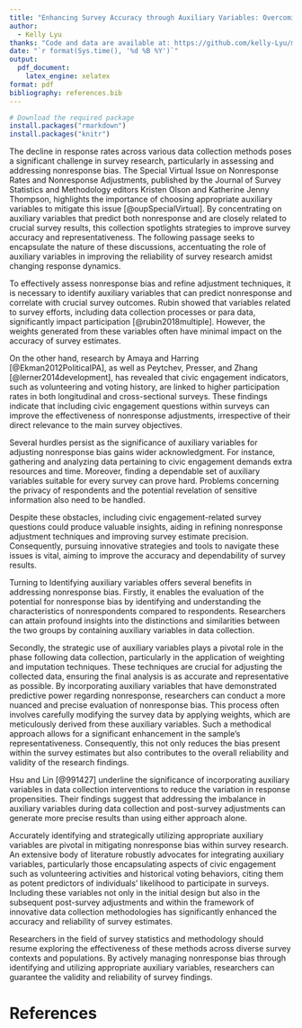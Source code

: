 ```yaml
---
title: "Enhancing Survey Accuracy through Auxiliary Variables: Overcoming Nonresponse Bias"
author: 
  - Kelly Lyu
thanks: "Code and data are available at: https://github.com/kelly-Lyu/miniessay5.git."
date: "`r format(Sys.time(), '%d %B %Y')`"
output: 
  pdf_document:
    latex_engine: xelatex
format: pdf
bibliography: references.bib
---
```


```r

# Download the required package
install.packages("rmarkdown")
install.packages("knitr")

```

The decline in response rates across various data collection methods poses a significant challenge in survey research, particularly in assessing and addressing nonresponse bias. The Special Virtual Issue on Nonresponse Rates and Nonresponse Adjustments, published by the Journal of Survey Statistics and Methodology editors Kristen Olson and Katherine Jenny Thompson, highlights the importance of choosing appropriate auxiliary variables to mitigate this issue [@oupSpecialVirtual]. By concentrating on auxiliary variables that predict both nonresponse and are closely related to crucial survey results, this collection spotlights strategies to improve survey accuracy and representativeness. The following passage seeks to encapsulate the nature of these discussions, accentuating the role of auxiliary variables in improving the reliability of survey research amidst changing response dynamics.

To effectively assess nonresponse bias and refine adjustment techniques, it is necessary to identify auxiliary variables that can predict nonresponse and correlate with crucial survey outcomes. Rubin showed that variables related to survey efforts, including data collection processes or para data, significantly impact participation [@rubin2018multiple]. However, the weights generated from these variables often have minimal impact on the accuracy of survey estimates.

On the other hand, research by Amaya and Harring [@Ekman2012PoliticalPA], as well as Peytchev, Presser, and Zhang [@lerner2014development], has revealed that civic engagement indicators, such as volunteering and voting history, are linked to higher participation rates in both longitudinal and cross-sectional surveys. These findings indicate that including civic engagement questions within surveys can improve the effectiveness of nonresponse adjustments, irrespective of their direct relevance to the main survey objectives.

Several hurdles persist as the significance of auxiliary variables for adjusting nonresponse bias gains wider acknowledgment. For instance, gathering and analyzing data pertaining to civic engagement demands extra resources and time. Moreover, finding a dependable set of auxiliary variables suitable for every survey can prove hard. Problems concerning the privacy of respondents and the potential revelation of sensitive information also need to be handled.

Despite these obstacles, including civic engagement-related survey questions could produce valuable insights, aiding in refining nonresponse adjustment techniques and improving survey estimate precision. Consequently, pursuing innovative strategies and tools to navigate these issues is vital, aiming to improve the accuracy and dependability of survey results.

Turning to Identifying auxiliary variables offers several benefits in addressing nonresponse bias. Firstly, it enables the evaluation of the potential for nonresponse bias by identifying and understanding the characteristics of nonrespondents compared to respondents. Researchers can attain profound insights into the distinctions and similarities between the two groups by containing auxiliary variables in data collection.

Secondly, the strategic use of auxiliary variables plays a pivotal role in the phase following data collection, particularly in the application of weighting and imputation techniques. These techniques are crucial for adjusting the collected data, ensuring the final analysis is as accurate and representative as possible. By incorporating auxiliary variables that have demonstrated predictive power regarding nonresponse, researchers can conduct a more nuanced and precise evaluation of nonresponse bias. This process often involves carefully modifying the survey data by applying weights, which are meticulously derived from these auxiliary variables. Such a methodical approach allows for a significant enhancement in the sample's representativeness. Consequently, this not only reduces the bias present within the survey estimates but also contributes to the overall reliability and validity of the research findings.

Hsu and Lin [@991427] underline the significance of incorporating auxiliary variables in data collection interventions to reduce the variation in response propensities. Their findings suggest that addressing the imbalance in auxiliary variables during data collection and post-survey adjustments can generate more precise results than using either approach alone.

Accurately identifying and strategically utilizing appropriate auxiliary variables are pivotal in mitigating nonresponse bias within survey research. An extensive body of literature robustly advocates for integrating auxiliary variables, particularly those encapsulating aspects of civic engagement such as volunteering activities and historical voting behaviors, citing them as potent predictors of individuals' likelihood to participate in surveys. Including these variables not only in the initial design but also in the subsequent post-survey adjustments and within the framework of innovative data collection methodologies has significantly enhanced the accuracy and reliability of survey estimates.

Researchers in the field of survey statistics and methodology should resume exploring the effectiveness of these methods across diverse survey contexts and populations. By actively managing nonresponse bias through identifying and utilizing appropriate auxiliary variables, researchers can guarantee the validity and reliability of survey findings.

# References

